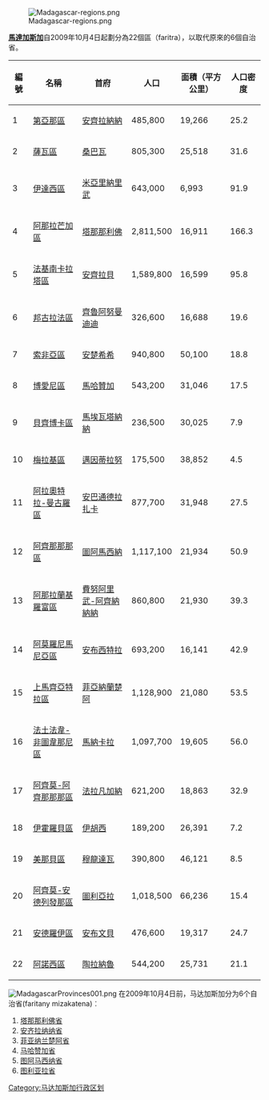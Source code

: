 [[File:Madagascar-regions.png|right]]

'''[[馬達加斯加|馬達加斯加]]'''自2009年10月4日起劃分為22個區（faritra），以取代原來的6個自治省。
{| class="wikitable sortable"
|-
! 編號 
! 名稱
! 首府
! 人口
! 面積（平方公里）
! 人口密度
|-
|1 || [[第亞那區|第亞那區]] || [[安齊拉納納|安齊拉納納]] || 485,800 || 19,266 || 25.2
|-
|2 || [[薩瓦區|薩瓦區]] || [[桑巴瓦|桑巴瓦]] || 805,300 || 25,518 || 31.6
|-
|3 || [[伊達西區|伊達西區]] || [[米亞里納里武|米亞里納里武]] || 643,000 || 6,993 || 91.9
|-
|4 || [[阿那拉芒加區|阿那拉芒加區]] || [[塔那那利佛|塔那那利佛]] || 2,811,500 || 16,911 || 166.3
|-
|5 || [[法基南卡拉塔區|法基南卡拉塔區]] || [[安齊拉貝|安齊拉貝]] || 1,589,800 || 16,599 || 95.8
|-
|6 || [[邦古拉法區|邦古拉法區]] || [[齊魯阿努曼迪迪|齊魯阿努曼迪迪]] || 326,600 || 16,688 || 19.6
|-
|7 || [[索非亞區|索非亞區]] || [[安楚希希|安楚希希]] || 940,800 || 50,100 || 18.8
|-
|8 || [[博愛尼區|博愛尼區]] || [[馬哈贊加|馬哈贊加]] || 543,200 || 31,046 || 17.5
|-
|9 || [[貝齊博卡區|貝齊博卡區]] || [[馬埃瓦塔納納|馬埃瓦塔納納]] || 236,500 || 30,025 || 7.9
|-
|10 || [[梅拉基區|梅拉基區]] || [[邁因蒂拉努|邁因蒂拉努]] || 175,500 || 38,852 || 4.5
|-
|11 || [[阿拉奧特拉-曼古羅區|阿拉奧特拉-曼古羅區]] || [[安巴通德拉扎卡|安巴通德拉扎卡]] || 877,700 || 31,948 || 27.5
|-
|12 || [[阿齊那那那區|阿齊那那那區]] || [[圖阿馬西納|圖阿馬西納]] || 1,117,100 || 21,934 || 50.9
|-
|13 || [[阿那拉蘭基羅富區|阿那拉蘭基羅富區]] || [[費努阿里武-阿齊納納納|費努阿里武-阿齊納納納]] || 860,800 || 21,930 || 39.3
|-
|14 || [[阿莫羅尼馬尼亞區|阿莫羅尼馬尼亞區]] || [[安布西特拉|安布西特拉]] || 693,200 || 16,141 || 42.9
|-
|15 || [[上馬齊亞特拉區|上馬齊亞特拉區]] || [[菲亞納蘭楚阿|菲亞納蘭楚阿]] || 1,128,900 || 21,080 || 53.5
|-
|16 || [[法土法韋-非圖韋那尼區|法土法韋-非圖韋那尼區]] || [[馬納卡拉|馬納卡拉]] || 1,097,700 || 19,605 || 56.0
|-
|17 || [[阿齊莫-阿齊那那那區|阿齊莫-阿齊那那那區]] || [[法拉凡加納|法拉凡加納]] || 621,200 || 18,863 || 32.9
|-
|18 || [[伊霍羅貝區|伊霍羅貝區]] || [[伊胡西|伊胡西]] || 189,200 || 26,391 || 7.2
|-
|19 || [[美那貝區|美那貝區]] || [[穆龍達瓦|穆龍達瓦]] || 390,800 || 46,121 || 8.5
|-
|20 || [[阿齊莫-安德列發那區|阿齊莫-安德列發那區]] || [[圖利亞拉|圖利亞拉]] || 1,018,500 || 66,236 || 15.4
|-
|21 || [[安德羅伊區|安德羅伊區]] || [[安布文貝|安布文貝]] || 476,600 || 19,317 || 24.7
|-
|22 || [[阿諾西區|阿諾西區]] || [[陶拉納魯|陶拉納魯]] || 544,200 || 25,731 || 21.1
|}

[[File:MadagascarProvinces001.png|right]]
在2009年10月4日前，马达加斯加分为6个自治省(faritany mizakatena)︰
# [[塔那那利佛省|塔那那利佛省]]
# [[安齐拉纳纳省|安齐拉纳纳省]]
# [[菲亚纳兰楚阿省|菲亚纳兰楚阿省]]
# [[马哈赞加省|马哈赞加省]]
# [[图阿马西纳省|图阿马西纳省]]
# [[图利亚拉省|图利亚拉省]]

{{Madagascar-stub}}

{{馬達加斯加行政區劃}}
{{非洲题目|行政区划}}

[[Category:马达加斯加行政区划|Category:马达加斯加行政区划]]